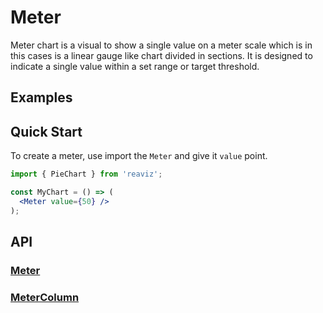 
<Meta of={MeterStory} />

# Meter

Meter chart is a visual to show a single value on a meter scale which is in this cases is a linear gauge like chart divided in sections.
It is designed to indicate a single value within a set range or target threshold.

## Examples

<ToggleCanvas of={MeterStory.Basic} storybook="charts-meter--basic" />


## Quick Start
To create a meter, use import the `Meter` and give it `value` point.

```jsx
import { PieChart } from 'reaviz';

const MyChart = () => (
  <Meter value={50} />
);
```

## API
### [Meter](https://github.com/reaviz/reaviz/blob/master/src/Meter/Meter.tsx)
<PropsTable name="Meter" />

### [MeterColumn](https://github.com/reaviz/reaviz/blob/master/src/Meter/MeterColumn.tsx)
<PropsTable name="MeterColumn" />
